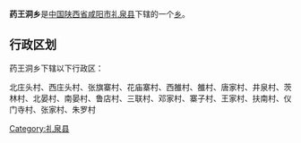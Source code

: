 {{中国乡级行政区
|行政区全称 = 药王洞乡
|景观照片文件名 = 
|景观照片描述 = 
|汉语拼音 =
|其他语言 = 
|其他语言名称 = 
|位置图文件名 = 
|位置图描述 = 
|自定义图片=
|上级行政区 = [[陕西省|陕西省]][[咸阳市|咸阳市]][[礼泉县|礼泉县]]
|行政区类别 = [[乡级行政区|乡]]
|行政区划代码 = 
|行政区划 = 
|村委会 = 
|居委会 = 
|建置时间 = 
|领导职位 = 
|领导名称 = 
|政府驻地 = 
|毗邻 = 
|地理坐标 = 
|总面积 = 
|总人口 = 
|户籍人口 = 
|户籍人口年份 = 
|常住人口 = 
|常住人口年份 = 
|人口密度 = 
|GDP = 
|邮政编码 = 
|电话区号 = 
|官方网站 = 
|网站名称 = 
}}
'''药王洞乡'''是[[中华人民共和国|中国]][[陕西省|陕西省]][[咸阳市|咸阳市]][[礼泉县|礼泉县]]下辖的一个[[乡级行政区|乡]]。

== 行政区划 ==
药王洞乡下辖以下行政区：

北庄头村、西庄头村、张旗寨村、花庙寨村、西雒村、雒村、唐家村、井泉村、茨林村、北晏村、南晏村、鲁店村、三联村、邓家村、寨子村、王家村、扶南村、仪门寺村、张家村、朱罗村

{{陕西小作品}}
{{礼泉县行政区划}}

[[Category:礼泉县|Category:礼泉县]]